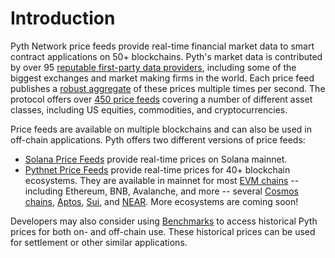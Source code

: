 # Introduction

Pyth Network price feeds provide real-time financial market data to smart contract applications on 50+ blockchains.
Pyth's market data is contributed by over 95 [reputable first-party data providers](https://pyth.network/publishers/), including some of the biggest exchanges and market making firms in the world.
Each price feed publishes a [robust aggregate](price-feeds/how-pyth-works/price-aggregation) of these prices multiple times per second.
The protocol offers over [450 price feeds](https://pyth.network/price-feeds/) covering a number of different asset classes, including US equities, commodities, and cryptocurrencies.

Price feeds are available on multiple blockchains and can also be used in off-chain applications.
Pyth offers two different versions of price feeds:

- [Solana Price Feeds](price-feeds/solana-price-feeds.md) provide real-time prices on Solana mainnet.
- [Pythnet Price Feeds](price-feeds/pythnet-price-feeds.md) provide real-time prices for 40+ blockchain ecosystems.
  They are available in mainnet for most [EVM chains](price-feeds/use-real-time-data/evm.md) -- including Ethereum, BNB, Avalanche, and more --
  several [Cosmos chains](price-feeds/use-real-time-data/cosmwasm.md), [Aptos](price-feeds/use-real-time-data/aptos.md), [Sui](price-feeds/use-real-time-data/sui.md), and [NEAR](price-feeds/use-real-time-data/near.md).
  More ecosystems are coming soon!

Developers may also consider using [Benchmarks](../benchmarks) to access historical Pyth prices for both on- and off-chain use.
These historical prices can be used for settlement or other similar applications.
